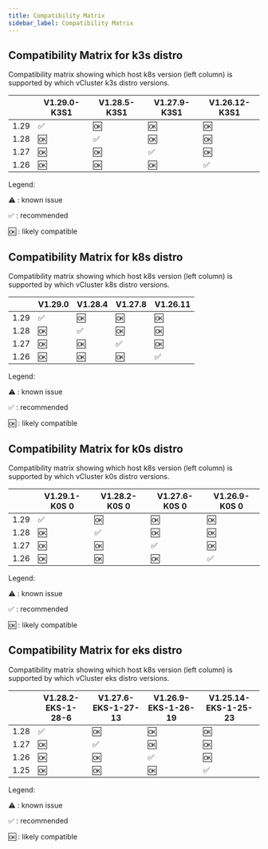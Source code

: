```yaml
---
title: Compatibility Matrix
sidebar_label: Compatibility Matrix
---
```


## Compatibility Matrix for k3s distro

Compatibility matrix showing which host k8s version (left column) is supported by which vCluster k3s distro versions.

|      |    V1.29.0-K3S1    |    V1.28.5-K3S1    |    V1.27.9-K3S1    |   V1.26.12-K3S1    |
|------|--------------------|--------------------|--------------------|--------------------|
| 1.29 | :white_check_mark: | :ok:               | :ok:               | :ok:               |
| 1.28 | :ok:               | :white_check_mark: | :ok:               | :ok:               |
| 1.27 | :ok:               | :ok:               | :white_check_mark: | :ok:               |
| 1.26 | :ok:               | :ok:               | :ok:               | :white_check_mark: |


Legend:

:warning: : known issue

:white_check_mark: : recommended

:ok: : likely compatible

## Compatibility Matrix for k8s distro

Compatibility matrix showing which host k8s version (left column) is supported by which vCluster k8s distro versions.

|      |      V1.29.0       |      V1.28.4       |      V1.27.8       |      V1.26.11      |
|------|--------------------|--------------------|--------------------|--------------------|
| 1.29 | :white_check_mark: | :ok:               | :ok:               | :ok:               |
| 1.28 | :ok:               | :white_check_mark: | :ok:               | :ok:               |
| 1.27 | :ok:               | :ok:               | :white_check_mark: | :ok:               |
| 1.26 | :ok:               | :ok:               | :ok:               | :white_check_mark: |


Legend:

:warning: : known issue

:white_check_mark: : recommended

:ok: : likely compatible

## Compatibility Matrix for k0s distro

Compatibility matrix showing which host k8s version (left column) is supported by which vCluster k0s distro versions.

|      |   V1.29.1-K0S 0    |   V1.28.2-K0S 0    |   V1.27.6-K0S 0    |   V1.26.9-K0S 0    |
|------|--------------------|--------------------|--------------------|--------------------|
| 1.29 | :white_check_mark: | :ok:               | :ok:               | :ok:               |
| 1.28 | :ok:               | :white_check_mark: | :ok:               | :ok:               |
| 1.27 | :ok:               | :ok:               | :white_check_mark: | :ok:               |
| 1.26 | :ok:               | :ok:               | :ok:               | :white_check_mark: |


Legend:

:warning: : known issue

:white_check_mark: : recommended

:ok: : likely compatible

## Compatibility Matrix for eks distro

Compatibility matrix showing which host k8s version (left column) is supported by which vCluster eks distro versions.

|      | V1.28.2-EKS-1-28-6 | V1.27.6-EKS-1-27-13 | V1.26.9-EKS-1-26-19 | V1.25.14-EKS-1-25-23 |
|------|--------------------|---------------------|---------------------|----------------------|
| 1.28 | :white_check_mark: | :ok:                | :ok:                | :ok:                 |
| 1.27 | :ok:               | :white_check_mark:  | :ok:                | :ok:                 |
| 1.26 | :ok:               | :ok:                | :white_check_mark:  | :ok:                 |
| 1.25 | :ok:               | :ok:                | :ok:                | :white_check_mark:   |


Legend:

:warning: : known issue

:white_check_mark: : recommended

:ok: : likely compatible

